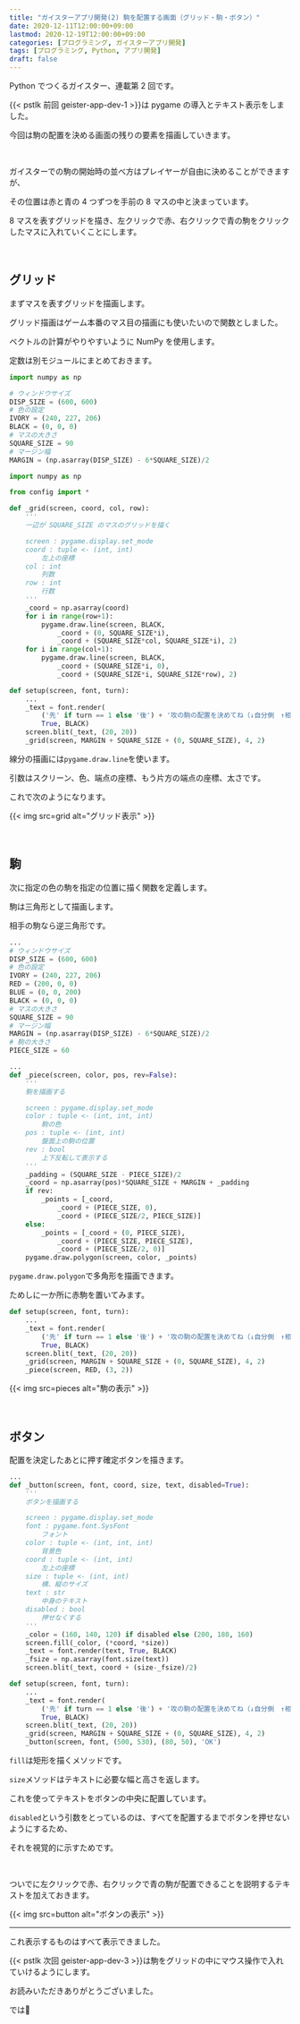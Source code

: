 ```yaml
---
title: "ガイスターアプリ開発(2) 駒を配置する画面（グリッド・駒・ボタン）"
date: 2020-12-11T12:00:00+09:00
lastmod: 2020-12-19T12:00:00+09:00
categories: [プログラミング, ガイスターアプリ開発]
tags: [プログラミング, Python, アプリ開発]
draft: false
---
```


Python でつくるガイスター、連載第 2 回です。

{{< pstlk 前回 geister-app-dev-1 >}}は pygame の導入とテキスト表示をしました。

今回は駒の配置を決める画面の残りの要素を描画していきます。

<!--more-->

<br/>

ガイスターでの駒の開始時の並べ方はプレイヤーが自由に決めることができますが、

その位置は赤と青の 4 つずつを手前の 8 マスの中と決まっています。

8 マスを表すグリッドを描き、左クリックで赤、右クリックで青の駒をクリックしたマスに入れていくことにします。

<br/>

## グリッド

まずマスを表すグリッドを描画します。

グリッド描画はゲーム本番のマス目の描画にも使いたいので関数としました。

ベクトルの計算がやりやすいように NumPy を使用します。

定数は別モジュールにまとめておきます。

```py {name="config.py"}
import numpy as np

# ウィンドウサイズ
DISP_SIZE = (600, 600)
# 色の設定
IVORY = (240, 227, 206)
BLACK = (0, 0, 0)
# マスの大きさ
SQUARE_SIZE = 90
# マージン幅
MARGIN = (np.asarray(DISP_SIZE) - 6*SQUARE_SIZE)/2
```

```py {name="draw.py", hl_lines=["5-25", 33]}
import numpy as np

from config import *

def _grid(screen, coord, col, row):
    '''
    一辺が SQUARE_SIZE のマスのグリッドを描く

    screen : pygame.display.set_mode
    coord : tuple <- (int, int)
        左上の座標
    col : int
        列数
    row : int
        行数
    '''
    _coord = np.asarray(coord)
    for i in range(row+1):
        pygame.draw.line(screen, BLACK,
            _coord + (0, SQUARE_SIZE*i),
            _coord + (SQUARE_SIZE*col, SQUARE_SIZE*i), 2)
    for i in range(col+1):
        pygame.draw.line(screen, BLACK,
            _coord + (SQUARE_SIZE*i, 0),
            _coord + (SQUARE_SIZE*i, SQUARE_SIZE*row), 2)

def setup(screen, font, turn):
    ...
    _text = font.render(
        ('先' if turn == 1 else '後') + '攻の駒の配置を決めてね（↓自分側　↑相手側）',
        True, BLACK)
    screen.blit(_text, (20, 20))
    _grid(screen, MARGIN + SQUARE_SIZE + (0, SQUARE_SIZE), 4, 2)
```

線分の描画には`pygame.draw.line`を使います。

引数はスクリーン、色、端点の座標、もう片方の端点の座標、太さです。

これで次のようになります。

{{< img src=grid alt="グリッド表示" >}}

<br/>

## 駒

次に指定の色の駒を指定の位置に描く関数を定義します。

駒は三角形として描画します。

相手の駒なら逆三角形です。

```py {name="config.py", hl_lines=["6-7", "13-14"]}
...
# ウィンドウサイズ
DISP_SIZE = (600, 600)
# 色の設定
IVORY = (240, 227, 206)
RED = (200, 0, 0)
BLUE = (0, 0, 200)
BLACK = (0, 0, 0)
# マスの大きさ
SQUARE_SIZE = 90
# マージン幅
MARGIN = (np.asarray(DISP_SIZE) - 6*SQUARE_SIZE)/2
# 駒の大きさ
PIECE_SIZE = 60
```

```py {name="draw.py"}
...
def _piece(screen, color, pos, rev=False):
    '''
    駒を描画する

    screen : pygame.display.set_mode
    color : tuple <- (int, int, int)
        駒の色
    pos : tuple <- (int, int)
        盤面上の駒の位置
    rev : bool
        上下反転して表示する
    '''
    _padding = (SQUARE_SIZE - PIECE_SIZE)/2
    _coord = np.asarray(pos)*SQUARE_SIZE + MARGIN + _padding
    if rev:
        _points = [_coord,
            _coord + (PIECE_SIZE, 0),
            _coord + (PIECE_SIZE/2, PIECE_SIZE)]
    else:
        _points = [_coord + (0, PIECE_SIZE),
            _coord + (PIECE_SIZE, PIECE_SIZE),
            _coord + (PIECE_SIZE/2, 0)]
    pygame.draw.polygon(screen, color, _points)
```

`pygame.draw.polygon`で多角形を描画できます。

ためしに一か所に赤駒を置いてみます。

```py {name="draw.py", hl_lines=[8]}
def setup(screen, font, turn):
    ...
    _text = font.render(
        ('先' if turn == 1 else '後') + '攻の駒の配置を決めてね（↓自分側　↑相手側）',
        True, BLACK)
    screen.blit(_text, (20, 20))
    _grid(screen, MARGIN + SQUARE_SIZE + (0, SQUARE_SIZE), 4, 2)
    _piece(screen, RED, (3, 2))
```

{{< img src=pieces alt="駒の表示" >}}

<br/>

## ボタン

配置を決定したあとに押す確定ボタンを描きます。

```py {name="draw.py", hl_lines=["2-24", 33]}
...
def _button(screen, font, coord, size, text, disabled=True):
    '''
    ボタンを描画する

    screen : pygame.display.set_mode
    font : pygame.font.SysFont
        フォント
    color : tuple <- (int, int, int)
        背景色
    coord : tuple <- (int, int)
        左上の座標
    size : tuple <- (int, int)
        横、縦のサイズ
    text : str
        中身のテキスト
    disabled : bool
        押せなくする
    '''
    _color = (160, 140, 120) if disabled else (200, 180, 160)
    screen.fill(_color, (*coord, *size))
    _text = font.render(text, True, BLACK)
    _fsize = np.asarray(font.size(text))
    screen.blit(_text, coord + (size-_fsize)/2)

def setup(screen, font, turn):
    ...
    _text = font.render(
        ('先' if turn == 1 else '後') + '攻の駒の配置を決めてね（↓自分側　↑相手側）',
        True, BLACK)
    screen.blit(_text, (20, 20))
    _grid(screen, MARGIN + SQUARE_SIZE + (0, SQUARE_SIZE), 4, 2)
    _button(screen, font, (500, 530), (80, 50), 'OK')
```

`fill`は矩形を描くメソッドです。

`size`メソッドはテキストに必要な幅と高さを返します。

これを使ってテキストをボタンの中央に配置しています。

`disabled`という引数をとっているのは、すべてを配置するまでボタンを押せないようにするため、

それを視覚的に示すためです。

<br/>

ついでに左クリックで赤、右クリックで青の駒が配置できることを説明するテキストを加えておきます。

{{< img src=button alt="ボタンの表示" >}}

---

これ表示するものはすべて表示できました。

{{< pstlk 次回 geister-app-dev-3 >}}は駒をグリッドの中にマウス操作で入れていけるようにします。

お読みいただきありがとうございました。

では👋
